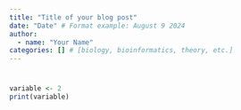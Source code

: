 ```yaml
---
title: "Title of your blog post"
date: "Date" # Format example: August 9 2024
author:
  - name: "Your Name" 
categories: [] # [biology, bioinformatics, theory, etc.]
---
```


#
```r
variable <- 2
print(variable)
```

##

###
